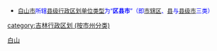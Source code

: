 {{Catnav|頁面分類|...|中国各省行政区划|吉林行政区划|吉林市州|吉林地级市|白山}}
{{Catnav|頁面分類|...|中国各省行政区划|吉林行政区划|吉林市州|吉林行政区划 (按市州分类)}}
{{catmore|白山市|吉林省白山市}}

* <font size="2" color="#0000FF">[[白山市|白山市]]所辖[[县级行政区|县级行政区划单位类型]]为“'''区县市'''”（即[[市辖区|市辖区]]、[[县|县]]与[[县级市|县级市]]三类）</font>

[[Category:白山|]]
[[category:吉林行政区划_(按市州分类)|category:吉林行政区划 (按市州分类)]]